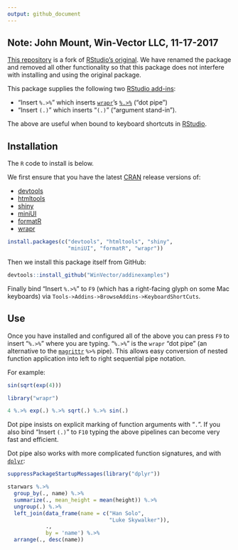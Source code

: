 ```yaml
---
output: github_document
---
```


<!-- README.md is generated from README.Rmd. Please edit that file -->

Note: John Mount, Win-Vector LLC, 11-17-2017
--------------------------------------------

[This repository](https://github.com/WinVector/addinexamplesWV) is a fork of [RStudio's original](https://github.com/rstudio/addinexamples). 
We have renamed the package and removed all other functionality so that this package
does not interfere with installing and using the original package.

This package supplies the following two [RStudio add-ins](https://rstudio.github.io/rstudioaddins/):

  * "Insert `%.>%`" which inserts [`wrapr`](https://winvector.github.io/wrapr/)'s [`%.>%`](https://winvector.github.io/wrapr/articles/dot_pipe.html) ("dot pipe") 
  * "Insert `(.)`" which inserts "`(.)`" ("argument stand-in").
  
The above are useful when bound to keyboard shortcuts in [RStudio](https://www.rstudio.com/products/RStudio/).


Installation
------------

The `R` code to install is below.

We first ensure that you have the latest [CRAN](https://cran.r-project.org) release versions of:

  * [devtools](https://github.com/hadley/devtools)
  * [htmltools](https://github.com/rstudio/htmltools)
  * [shiny](https://github.com/rstudio/shiny)
  * [miniUI](https://github.com/rstudio/miniUI)
  * [formatR](https://CRAN.R-project.org/package=formatR)
  * [wrapr](https://CRAN.R-project.org/package=wrapr)


```r
install.packages(c("devtools", "htmltools", "shiny", 
                   "miniUI", "formatR", "wrapr"))
```

Then we install this package itself from GitHub:

```r
devtools::install_github("WinVector/addinexamples")
```

Finally bind "Insert `%.>%`" to
`F9` (which has a right-facing glyph on some Mac keyboards) via `Tools->Addins->BrowseAddins->KeyboardShortCuts`.

Use
---

Once you have installed and configured all of the above you can press `F9` to insert "` %.>% `"
where you are typing.  "`%.>%`" is the `wrapr` "dot pipe" (an alternative to the [`magrittr`](https://CRAN.R-project.org/package=magrittr) `%>%` pipe).  This allows 
easy conversion of nested function application into left to right sequential pipe notation.

For example:

```r
sin(sqrt(exp(4)))

library("wrapr")

4 %.>% exp(.) %.>% sqrt(.) %.>% sin(.)
```

Dot pipe insists on explicit marking of function arguments with "`.`".
If you also bind "Insert `(.)`" to `F10` typing the above pipelines can become
very fast and efficient.

Dot pipe also works with more complicated function signatures, and with [`dplyr`](https://CRAN.R-project.org/package=dplyr):

```r
suppressPackageStartupMessages(library("dplyr"))

starwars %.>% 
  group_by(., name) %.>% 
  summarize(., mean_height = mean(height)) %.>% 
  ungroup(.) %.>% 
  left_join(data_frame(name = c("Han Solo", 
                                "Luke Skywalker")), 
            ., 
            by = 'name') %.>% 
  arrange(., desc(name))
```




